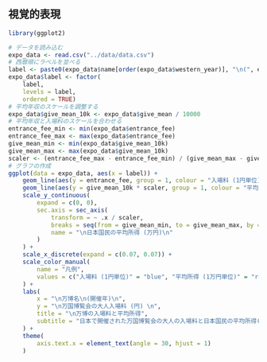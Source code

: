 ## 視覚的表現

```r
library(ggplot2)

# データを読み込む
expo_data <- read.csv("../data/data.csv")
# 西暦順にラベルを並べる
label <- paste0(expo_data$name[order(expo_data$western_year)], "\n(", expo_data$western_year[order(expo_data$western_year)], "年)")
expo_data$label <- factor(
    label,
    levels = label,
    ordered = TRUE)
# 平均年収のスケールを調整する
expo_data$give_mean_10k <- expo_data$give_mean / 10000
# 平均年収と入場料のスケールを合わせる
entrance_fee_min <- min(expo_data$entrance_fee)
entrance_fee_max <- max(expo_data$entrance_fee)
give_mean_min <- min(expo_data$give_mean_10k)
give_mean_max <- max(expo_data$give_mean_10k)
scaler <- (entrance_fee_max - entrance_fee_min) / (give_mean_max - give_mean_min)
# グラフの作成
ggplot(data = expo_data, aes(x = label)) +
    geom_line(aes(y = entrance_fee, group = 1, colour = "入場料 (1円単位)"), linewidth = 1.2) +
    geom_line(aes(y = give_mean_10k * scaler, group = 1, colour = "平均所得 (1万円単位)"), linewidth = 1.2) +
    scale_y_continuous(
        expand = c(0, 0),
        sec.axis = sec_axis(
            transform = ~ .x / scaler,
            breaks = seq(from = give_mean_min, to = give_mean_max, by = 50),
            name = "\n日本国民の平均所得 (万円)\n"
        )
    ) +
    scale_x_discrete(expand = c(0.07, 0.07)) +
    scale_color_manual(
        name = "凡例",
        values = c("入場料 (1円単位)" = "blue", "平均所得 (1万円単位)" = "red")
    ) +
    labs(
        x = "\n万博名\n(開催年)\n",
        y = "\n万国博覧会の大人入場料 (円) \n",
        title = "\n万博の入場料と平均所得",
        subtitle = "日本で開催された万国博覧会の大人の入場料と日本国民の平均所得(万円)との関係"
    ) +
    theme(
        axis.text.x = element_text(angle = 30, hjust = 1)
    )
```
